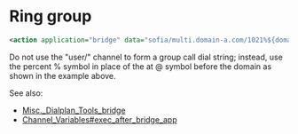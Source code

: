 
# Ring group 

 


```xml
<action application="bridge" data="sofia/multi.domain-a.com/1021%${domain_name},sofia/multi.domain-a.com/1022%${domain_name}" />
```

  
Do not use the "user/" channel to form a group call dial string; instead, use the percent % symbol in place of the at @ symbol before the domain as shown in the example above.

  
See also:

* [Misc.\_Dialplan\_Tools\_bridge](../../Channel-Variables-Catalog/bridge_to_16353607.mdx#bridge_to)
* [Channel\_Variables#exec\_after\_bridge\_app](Channel-Variables_16352493.mdx#channel-variable-scope-example)


